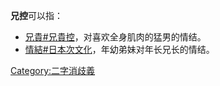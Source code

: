 '''兄控'''可以指：
* [[兄貴#兄貴控|兄貴#兄貴控]]，对喜欢全身肌肉的猛男的情结。
* [[情結#日本次文化|情結#日本次文化]]，年幼弟妹对年长兄长的情结。
{{disambig}}

[[Category:二字消歧義|Category:二字消歧義]]